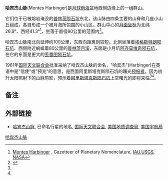 {{Infobox mountain
| name = 哈宾杰山脉
| photo = Aristarchus satellite craters.jpg
| photo_caption = 哈宾杰山脉的位置
| elevation = 
| listing = [[月球山脉列表|月球山脉]]
| location = [[月球|月球]]
| coordinates = {{Lunar coords and quad cat|27.0|N|41.0|W}}
| type = 
| age = 
}}
{{Location map
| {{Moon}}
| width      = 290
| float      = right
| caption    = 哈宾杰山脉周边地形图
| alt        = 哈宾杰山脉的位置
| AlternativeMap =Herodotus + Aristarchus - LROC - WAC.JPG
| mark       = Flashspot.gif
| marksize   = 9
| lat_deg    = 58.5 
| lat_dir    = N 
| lon_deg    = -160
| lon_dir    = W
}}
'''哈宾杰山脉'''(Montes Harbinger)是[[月球|月球]][[雨海|雨海]]盆地西侧边缘上的一组群山。

它们位于已被熔岩淹没的[[普林茨陨石坑|普林茨陨石坑]]东北，该山脉由四条主要的山脊和几座小山丘组成，各自形成一个被月海所包围的小山区。群山中心的[[月面坐标|月面坐标]]为北纬26.9°、西经41.3°<ref name="nasa">[http://planetarynames.wr.usgs.gov/Feature/4010 Montes Harbinger] {{Wayback|url=http://planetarynames.wr.usgs.gov/Feature/4010 |date=20180107233012 }}, Gazetteer of Planetary Nomenclature, [[国际天文联合会|IAU]],[[美国地质调查局|USGS]], [[NASA|NASA]]</ref>，坐落于直径90公里的范围内<ref name="rukl3">{{cite book
| last = Rükl
| first = Antonín
| authorlink = Antonín Rükl
| title = Atlas Měsíce
| publisher = Aventinum
| location = Praha
| date = 1991
| pages = 64/19
| isbn = 80-85277-10-7
}}</ref>。

哈宾杰山脉南北向延伸约100公里，东西向距离则较短。北侧坐落着[[埃格斯特朗陨石坑|埃格斯特朗陨石坑]]、西侧附近蜿蜒着80公里的[[普林茨陨石坑|普林茨月溪]]，东面是小月坑[[阿齐莫维奇陨石坑|阿齐莫维奇陨石坑]]，在它的东面是更大的[[丢番图陨石坑|丢番图陨石坑]]。

1961年[[国际天文联合会|国际天文联合会]]批准采纳了哈宾杰山脉的命名，"哈宾杰"(Harbinger)在英语中是"信使"或"预兆"的意思，是西面阿里斯塔克斯陨石坑的曙光[[wikt:harbinger|预报者]]。因为初升太阳照射下的山脉剪影，预示着[[阿里斯塔克斯陨石坑|阿里斯塔克斯陨石坑]]上空曙光的即将来临<ref name="rukl3"/><ref name="nasa"/>。

==备注==
<references />

==外部链接==
* [http://planetarynames.wr.usgs.gov/Feature/4010 哈宾杰山脉]{{Wayback|url=http://planetarynames.wr.usgs.gov/Feature/4010 |date=20180107233012 }}, 已命名行星的地名, [[国际天文联合会|国际天文联合会]], [[美国地质调查局|美国地质调查局]], [[美国宇航局|美国宇航局]]

[[Category:月球的山峰|哈宾杰山脉]]
